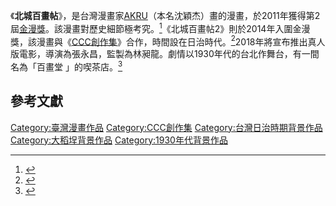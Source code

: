 {{擴充|time=2015-02-27T08:15:47+00:00}}
《'''北城百畫帖'''》，是台灣漫畫家[[沈穎杰|AKRU]]（本名沈穎杰）畫的漫畫，於2011年獲得第2屆[[金漫獎|金漫獎]]。該漫畫對歷史細節極考究。<ref>{{Cite news|url=https://www.chinatimes.com/newspapers/20140217000439-260115|title=夢鐵列車７年未停 帶讀者闖夢境|author=管婺媛|date=2014-02-17|work=|publisher=中時電子報|language=zh-tw|accessdate=2018-12-25|archive-date=2018-12-26|archive-url=https://web.archive.org/web/20181226035217/https://www.chinatimes.com/newspapers/20140217000439-260115|dead-url=no}}</ref>《北城百畫帖2》則於2014年入圍金漫獎，該漫畫與《[[CCC創作集|CCC創作集]]》合作，時間設在日治時代。<ref>{{Cite news|url=https://www.chinatimes.com/newspapers/20141225000951-260115|title=讓歷史有溫度 Akru刻畫細膩人性|author=郭佳容|date=2014-12-25|work=|publisher=中時電子報|language=zh-tw|accessdate=2018-12-25|archive-date=2018-12-25|archive-url=https://web.archive.org/web/20181225175320/https://www.chinatimes.com/newspapers/20141225000951-260115|dead-url=no}}</ref>2018年將宣布推出真人版電影，導演為張永昌，監製為林昶龍。劇情以1930年代的台北作舞台，有一間名為「百畫堂 」的喫茶店。<ref>{{Cite news|url=https://gnn.gamer.com.tw/8/158928.html|title=【書展 18】AKRU 漫畫《北城百畫帖》將推出真人版電影 影視化創作分享會今晚開講|author=GNN 記者 阿Lu 報導|date=2018-02-08 15:00:07|work=|publisher=巴哈姆特|language=zh-tw|accessdate=2018-03-02|archive-date=2018-03-02|archive-url=https://web.archive.org/web/20180302164146/https://gnn.gamer.com.tw/8/158928.html|dead-url=no}}</ref>

== 參考文獻 ==
{{Reflist}}

[[Category:臺灣漫畫作品|Category:臺灣漫畫作品]]
[[Category:CCC創作集|Category:CCC創作集]]
[[Category:台灣日治時期背景作品|Category:台灣日治時期背景作品]]
[[Category:大稻埕背景作品|Category:大稻埕背景作品]]
[[Category:1930年代背景作品|Category:1930年代背景作品]]